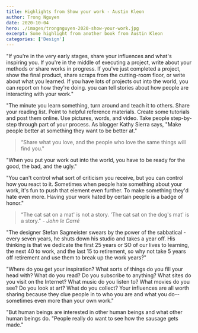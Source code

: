 ```yaml
---
title: Highlights from Show your work - Austin Kleon
author: Trong Nguyen
date: 2020-10-04
hero: ./images/trongnguyen-2020-show-your-work.jpg
excerpt: Some highlight from another book from Austin Kleon
categories: ['Design']
---
```


"If you're in the very early stages, share your influences and what's inspiring you. If you're in the middle of executing a project, write about your methods or share works in progress. If you've just completed a project, show the final product, share scraps from the cutting-room floor, or write about what you learned. If you have lots of projects out into the world, you can report on how they're doing. you can tell stories about how people are interacting with your work."

"The minute you learn something, turn around and teach it to others. Share your reading list. Point to helpful reference materials. Create some tutorials and post them online. Use pictures, words, and video. Take people step-by-step through part of your process. As blogger Kathy Sierra says, "Make people better at something they want to be better at."

> “Share what you love, and the people who love the same things will find you."

"When you put your work out into the world, you have to be ready for the good, the bad, and the ugly."

"You can't control what sort of criticism you receive, but you can control how you react to it. Sometimes when people hate something about your work, it's fun to push that element even further. To make something they'd hate even more. Having your work hated by certain people is a badge of honor."

> “The cat sat on a mat' is not a story. 'The cat sat on the dog's mat' is a story."
> <cite>- John le Carré</cite>

"The designer Stefan Sagmeister swears by the power of the sabbatical -every seven years, he shuts down his studio and takes a year off. His thinking is that we dedicate the first 25 years or SO of our lives to learning, the next 40 to work, and the last 15 to retirement, so why not take 5 years off retirement and use them to break up the work years?"

"Where do you get your inspiration? What sorts of things do you fill your head with? What do you read? Do you subscribe to anything? What sites do you visit on the Internet? What music do you listen to? What movies do you see? Do you look at art? What do you collect?
Your influences are all worth sharing because they clue people in to who you are and what you do--sometimes even more than your own work."

"But human beings are interested in other human beings and what other human beings do. "People really do want to see how the sausage gets made."

